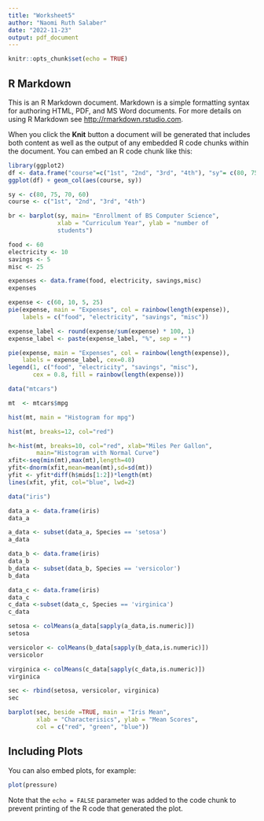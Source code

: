 ---
title: "Worksheet5"
author: "Naomi Ruth Salaber"
date: "2022-11-23"
output: pdf_document
---

```{r setup, include=FALSE}
knitr::opts_chunk$set(echo = TRUE)
```

## R Markdown

This is an R Markdown document. Markdown is a simple formatting syntax for authoring HTML, PDF, and MS Word documents. For more details on using R Markdown see <http://rmarkdown.rstudio.com>.

When you click the **Knit** button a document will be generated that includes both content as well as the output of any embedded R code chunks within the document. You can embed an R code chunk like this:

```{r 1A}

library(ggplot2)
df <- data.frame("course"=c("1st", "2nd", "3rd", "4th"), "sy"= c(80, 75, 70, 60))
ggplot(df) + geom_col(aes(course, sy))

sy <- c(80, 75, 70, 60)
course <- c("1st", "2nd", "3rd", "4th")
```
```{r 1B}
br <- barplot(sy, main= "Enrollment of BS Computer Science",
              xlab = "Curriculum Year", ylab = "number of
              students")
```
```{r 2A}
food <- 60
electricity <- 10
savings <- 5
misc <- 25

expenses <- data.frame(food, electricity, savings,misc)
expenses
```
```{r 2B}
expense <- c(60, 10, 5, 25)
pie(expense, main = "Expenses", col = rainbow(length(expense)),
    labels = c("food", "electricity", "savings", "misc"))

expense_label <- round(expense/sum(expense) * 100, 1)
expense_label <- paste(expense_label, "%", sep = "")

pie(expense, main = "Expenses", col = rainbow(length(expense)),
    labels = expense_label, cex=0.8)
legend(1, c("food", "electricity", "savings", "misc"),
       cex = 0.8, fill = rainbow(length(expense)))
```
```{r num3}
data("mtcars")

mt  <- mtcars$mpg

hist(mt, main = "Histogram for mpg")
```
```{r 3B}
hist(mt, breaks=12, col="red")
```
```{r 3C}
h<-hist(mt, breaks=10, col="red", xlab="Miles Per Gallon",
        main="Histogram with Normal Curve")
xfit<-seq(min(mt),max(mt),length=40)
yfit<-dnorm(xfit,mean=mean(mt),sd=sd(mt))
yfit <- yfit*diff(h$mids[1:2])*length(mt)
lines(xfit, yfit, col="blue", lwd=2)
```
```{r 3D}
data("iris")

data_a <- data.frame(iris)
data_a

a_data <- subset(data_a, Species == 'setosa')
a_data

data_b <- data.frame(iris)
data_b
b_data <- subset(data_b, Species == 'versicolor')
b_data

data_c <- data.frame(iris)
data_c
c_data <-subset(data_c, Species == 'virginica')
c_data
```
```{r 4B}
setosa <- colMeans(a_data[sapply(a_data,is.numeric)])
setosa

versicolor <- colMeans(b_data[sapply(b_data,is.numeric)])
versicolor

virginica <- colMeans(c_data[sapply(c_data,is.numeric)])
virginica
```
```{r 4C}
sec <- rbind(setosa, versicolor, virginica)
sec
```
```{r 4D}
barplot(sec, beside =TRUE, main = "Iris Mean",
        xlab = "Characterisics", ylab = "Mean Scores",
        col = c("red", "green", "blue"))

```
## Including Plots

You can also embed plots, for example:

```{r pressure, echo=FALSE}
plot(pressure)
```

Note that the `echo = FALSE` parameter was added to the code chunk to prevent printing of the R code that generated the plot.
